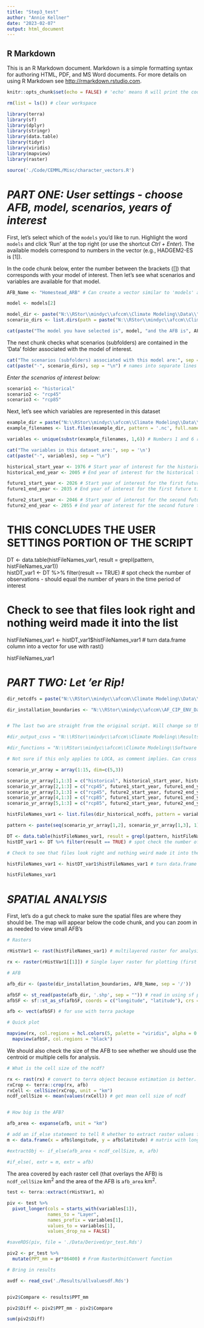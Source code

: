 ```yaml
---
title: "Step3_test"
author: "Annie Kellner"
date: "2023-02-07"
output: html_document
---
```


## R Markdown

This is an R Markdown document. Markdown is a simple formatting syntax for authoring HTML, PDF, and MS Word documents. For more details on using R Markdown see <http://rmarkdown.rstudio.com>.


```r
knitr::opts_chunk$set(echo = FALSE) # 'echo' means R will print the code along with the results. 

rm(list = ls()) # clear workspace

library(terra)
library(sf)
library(dplyr)
library(stringr)
library(data.table)
library(tidyr)
library(viridis)
library(mapview)
library(raster)

source('./Code/CEMML/Misc/character_vectors.R')

```

# *PART ONE: User settings - choose AFB, model, scenarios, years of interest*

First, let's select which of the `models` you'd like to run. Highlight the word `models` and click 'Run' at the top right (or use the shortcut *Ctrl + Enter*). The available models correspond to numbers in the vector (e.g., HADGEM2-ES is [1]). 

In the code chunk below, enter the number between the brackets ([]) that corresponds with your model of interest. Then let's see what scenarios and variables are available for that model.

```r

AFB_Name <- "Homestead_ARB" # Can create a vector similar to 'models' above if desired

model <- models[2] 

model_dir <- paste("N:\\RStor\\mindyc\\afccm\\Climate Modeling\\Data\\", model, sep = "")
scenario_dirs <- list.dirs(path = paste("N:\\RStor\\mindyc\\afccm\\Climate Modeling\\Data\\", model, sep = ""), full.names = FALSE)

cat(paste("The model you have selected is", model, "and the AFB is", AFB_Name))

```

The next chunk checks what scenarios (subfolders) are contained in the 'Data' folder associated with the model of interest.

```r

cat("The scenarios (subfolders) associated with this model are:", sep = '\n') # cat() basically means 'print' in this context 
cat(paste("-", scenario_dirs), sep = "\n") # names into separate lines for readability ('\n' = line)

```

*Enter the scenarios of interest below:*

```r

scenario1 <- "historical"
scenario2 <- "rcp45"
scenario3 <- "rcp85"

```

Next, let's see which variables are represented in this dataset

```r

example_dir = paste("N:\\RStor\\mindyc\\afccm\\Climate Modeling\\Data\\", model, "\\", scenario1, sep = "")
example_filenames <- list.files(example_dir, pattern = '.nc', full.names = FALSE) # this line might need to be adjusted if some files are .ncdf or other

variables <- unique(substr(example_filenames, 1,6)) # Numbers 1 and 6 refer to character indices within the file names (i.e., the first six letters of the file name)

cat("The variables in this dataset are:", sep = '\n')
cat(paste("-", variables), sep = "\n")

```

```r

historical_start_year <- 1976 # Start year of interest for the historical time period  
historical_end_year <- 2005 # End year of interest for the historical time period

future1_start_year <- 2026 # Start year of interest for the first future time period 
future1_end_year <- 2035 # End year of interest for the first future time period 

future2_start_year <- 2046 # Start year of interest for the second future time period 
future2_end_year <- 2055 # End year of interest for the second future time period 

```

####################################################################################################
# THIS CONCLUDES THE USER SETTINGS PORTION OF THE SCRIPT

DT <- data.table(histFileNames_var1, result = grepl(pattern, histFileNames_var1))  
histDT_var1 <- DT %>% filter(result == TRUE) # spot check the number of observations - should equal the number of years in the time period of interest

# Check to see that files look right and nothing weird made it into the list

histFileNames_var1 <- histDT_var1$histFileNames_var1 # turn data.frame column into a vector for use with rast()

histFileNames_var1

# *PART TWO: Let 'er Rip!*


```r

dir_netcdfs = paste("N:\\RStor\\mindyc\\afccm\\Climate Modeling\\Data\\", model, sep = "")

dir_installation_boundaries <- "N:\\RStor\\mindyc\\afccm\\AF_CIP_ENV_Data_Phase3/Installation_Boundaries/" # site boundary shape files used for clipping


# The last two are straight from the original script. Will change so that directories can be set more generally in 'settings'

#dir_output_csvs = "N:\\RStor\\mindyc\\afccm\\Climate Modeling\\Results_LOCA_V2" # output csv

#dir_functions = "N:\\RStor\\mindyc\\afccm\\Climate Modeling\\Software Apps\\R scripts\\LOCA_V2" # scripts that call in functions for analysis

```

```r

# Not sure if this only applies to LOCA, as comment implies. Can cross that bridge when we come to it. 

scenario_yr_array = array(1:15, dim=c(5,3))

scenario_yr_array[1,1:3] = c("historical", historical_start_year, historical_end_year)
scenario_yr_array[2,1:3] = c("rcp45", future1_start_year, future1_end_year)
scenario_yr_array[3,1:3] = c("rcp45", future2_start_year, future2_end_year)
scenario_yr_array[4,1:3] = c("rcp85", future1_start_year, future1_end_year)
scenario_yr_array[5,1:3] = c("rcp85", future2_start_year, future2_end_year)

```


```r

histFileNames_var1 <- list.files(dir_historical_ncdfs, pattern = variables[1], full.names = TRUE) # partition files by variable

pattern <- paste(seq(scenario_yr_array[1,2], scenario_yr_array[1,3], 1), collapse = "|") # partition by years of interest

DT <- data.table(histFileNames_var1, result = grepl(pattern, histFileNames_var1))  
histDT_var1 <- DT %>% filter(result == TRUE) # spot check the number of observations - should equal the number of years in the time period of interest

# Check to see that files look right and nothing weird made it into the list

histFileNames_var1 <- histDT_var1$histFileNames_var1 # turn data.frame column into a vector for use with rast()

histFileNames_var1
```

# *SPATIAL ANALYSIS*

First, let's do a gut check to make sure the spatial files are where they should be. The map will appear below the code chunk, and you can zoom in as needed to view small AFB's 

```r

# Rasters

rHistVar1 <- rast(histFileNames_var1) # multilayered raster for analysis

rx <- raster(rHistVar1[[1]]) # Single layer raster for plotting (first layer)

# AFB

afb_dir <- (paste(dir_installation_boundaries, AFB_Name, sep = '/'))

afbSF <- st_read(paste(afb_dir, '.shp', sep = "")) # read in using sf package first
afbSF <- sf::st_as_sf(afbSF, coords = c("longitude", "latitude"), crs = st_crs(4326)) # EPSG:4326 is lat/long

afb <- vect(afbSF) # for use with terra package

# Quick plot

mapview(rx, col.regions = hcl.colors(5, palette = "viridis", alpha = 0.8)) + # 5 i an ab
  mapview(afbSF, col.regions = "black")


```

We should also check the size of the AFB to see whether we should use the centroid or multiple cells for analysis. 

```r

# What is the cell size of the ncdf?

rx <- rast(rx) # convert to terra object because estimation is better. Could also use raster::area()
rxCrop <- terra::crop(rx, afb)
rxCell <- cellSize(rxCrop, unit = "km")
ncdf_cellSize <- mean(values(rxCell)) # get mean cell size of ncdf


# How big is the AFB?

afb_area <- expanse(afb, unit = "km")

# add an if_else statement to tell R whether to extract raster values from matrix or shapefile
m <- data.frame(x = afb$longitude, y = afb$latitude) # matrix with longitude and latitude pulled from shp metadata

#extractObj <- if_else(afb_area < ncdf_cellSize, m, afb)

#if_else(, extr = m, extr = afb)

```

The area covered by each raster cell (that overlays the AFB) is `ncdf_cellSize` km^2^ and the area of the AFB is `afb_area` km^2^.

```r

test <- terra::extract(rHistVar1, m)

piv <- test %>%
  pivot_longer(cols = starts_with(variables[1]),
               names_to = "Layer",
               names_prefix = variables[1],
               values_to = variables[1],
               values_drop_na = FALSE)

#saveRDS(piv, file = './Data/Derived/pr_test.Rds')

```

```r

piv2 <- pr_test %>%
  mutate(PPT_mm = pr*86400) # From RasterUnitConvert function

```

```r

# Bring in results 

avdf <- read_csv('./Results/allvaluesdf.Rds')


piv2$Compare <- results$PPT_mm

piv2$Diff <- piv2$PPT_mm - piv2$Compare

sum(piv2$Diff)

```












